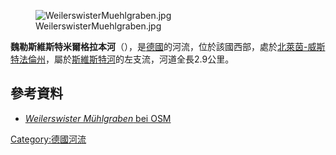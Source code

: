 {{Multiple issues|
{{Expand language|1=de|time=2020-08-14T04:09:05+00:00}}
{{Onesource|time=2020-08-14T04:09:05+00:00}}
}}
{{Coord|50|46|17.60|N|6|50|21.94|E|display=title}}
[[Image:WeilerswisterMuehlgraben.jpg|right]]

'''魏勒斯維斯特米爾格拉本河'''（{{lang-de|Weilerswister Mühlgraben}}），是[[德國|德國]]的河流，位於該國西部，處於[[北萊茵-威斯特法倫州|北萊茵-威斯特法倫州]]，屬於[[斯維斯特河|斯維斯特河]]的左支流，河道全長2.9公里。

==參考資料==
* [http://www.openstreetmap.org/?relation=2023531 ''Weilerswister Mühlgraben'' bei OSM]

{{Germany-geo-stub}}
[[Category:德國河流|Category:德國河流]]